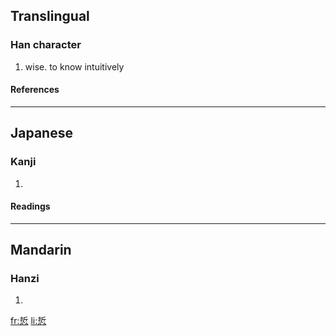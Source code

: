==Translingual==
===Han character===
{{Han char|rn=61|rad=心|as=07|sn=11|four=5233<sub>2</sub>|canj=手中心 (QLP)}}
# wise. to know intuitively
====References====
{{Han ref|kx=0386.380|dkj=10637|dj=0719.070|hdz=42299.100|uh=608A|ud=24714|bh=D551|bd=54609}}
----
==Japanese==
===Kanji===
{{ja-kanji|grade=|rs=心07}}
# {{defn|Japanese}} 
====Readings====
{{ja-readings|on=[[てつ]] (tetsu), [[てち]] (techi)|kun=[[うやまう]] (uyamau)}}
----
==Mandarin==
===Hanzi===
{{cmn-hanzi|pin=[[zhé]] ([[zhe2]])|wg=che<sup>2</sup>}}
# {{defn|Mandarin}}

[[fr:悊]]
[[li:悊]]